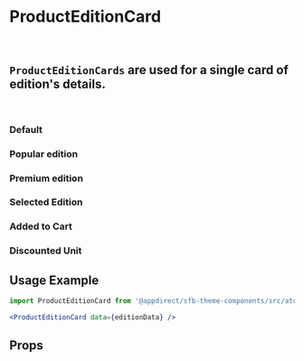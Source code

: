 
<Meta of={ProductEditionCardStories} />

# ProductEditionCard

<br />

## `ProductEditionCards` are used for a single card of edition's details.

<br />

### Default

<Canvas>
  <Story of={ProductEditionCardStories.Default} />
</Canvas>

### Popular edition

<Canvas>
  <Story of={ProductEditionCardStories.PopularEdition} />
</Canvas>

### Premium edition

<Canvas>
  <Story of={ProductEditionCardStories.PremiumEdition} />
</Canvas>

### Selected Edition

<Canvas>
  <Story of={ProductEditionCardStories.Selected} />
</Canvas>

### Added to Cart

<Canvas>
  <Story of={ProductEditionCardStories.AddedToCart} />
</Canvas>

### Discounted Unit

<Canvas>
  <Story of={ProductEditionCardStories.DiscountedUnit} />
</Canvas>

## Usage Example

<CollapsibleJsonSnippet summary="editionData" code={editionsMockData.items[2]} />

```jsx
import ProductEditionCard from '@appdirect/sfb-theme-components/src/atoms/product-edition/card/ProductEditionCard';

<ProductEditionCard data={editionData} />
```

## Props

<ArgsTable of={ProductEditionCard} />
